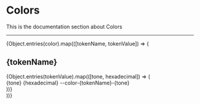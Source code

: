 
<Meta title="Tokens/Colors" />

# Colors

This is the documentation section about Colors

---

<div
  style={{
    display: 'grid',
    gap: '2rem',
    marginTop: '1.5rem',
  }}
>
  {Object.entries(color).map(([tokenName, tokenValue]) => (
    <div>
      <h2
        style={{
          borderBottom: 'none',
        }}
      >
        {tokenName}
      </h2>
      <div
        style={{
          display: 'flex',
          gap: '1rem',
        }}
      >
        {Object.entries(tokenValue).map(([tone, hexadecimal]) => (
          <div
            style={{
              display: 'grid',
              gap: '0.5rem',
            }}
          >
            <div
              style={{
                display: 'flex',
                alignItems: 'center',
                justifyContent: 'center',
                width: '150px',
                height: '70px',
                borderRadius: '4px',
                fontSize: '1rem',
                boxShadow: '3px 2px 12px rgba(0,0,0,0.15)',
                background: hexadecimal,
              }}
            />
            <span>{tone}</span>
            <span
              style={{
                fontSize: '0.75rem',
                fontFamily: 'monospace',
              }}
            >
              {hexadecimal}
            </span>
            <span
              style={{
                fontSize: '0.75rem',
                fontFamily: 'monospace',
              }}
            >
              --color-{tokenName}-{tone}
            </span>
          </div>
        ))}
      </div>
    </div>
  ))}
</div>
